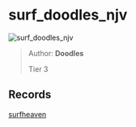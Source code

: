 
# surf_doodles_njv

![surf_doodles_njv](https://raw.githubusercontent.com/Sayt123/SurfMapPics/Maps-and-bonuses/csgo/surf_doodles_njv.jpg)

> Author: **Doodles**
>
> Tier 3

## Records

[surfheaven](https://surfheaven.eu/map/surf_doodles_njv)
